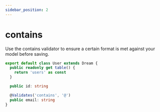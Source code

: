 ```yaml
---
sidebar_position: 2
---
```


# contains

Use the contains validator to ensure a certain format is met against your model before saving.

```ts
export default class User extends Dream {
  public readonly get table() {
    return 'users' as const
  }

  public id: string

  @Validates('contains', '@')
  public email: string
}
```
